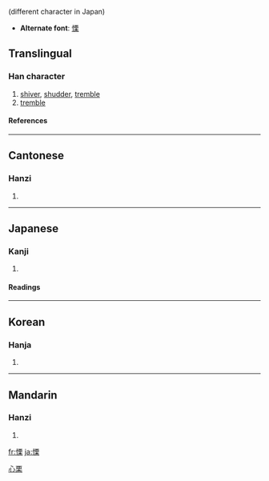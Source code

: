 {{see|栗}} (different character in Japan)
* '''Alternate font''': [[慄]]

==Translingual==
===Han character===
{{Han char|rn=61|rad=心|as=10|sn=13|four=9109<sub>4</sub>|canj=心一田木 (PMWD)}}
# [[shiver]], [[shudder]], [[tremble]]
# [[tremble]]
====References====
{{Han ref|kx=0397.200|dkj=11042|dj=0736.130|hdz=42336.040|uh=6144|ud=24900|bh=B758|bd=46936}}
----
==Cantonese==
===Hanzi===
{{yue-hanzi|jyut=|y=leut6}}
# {{defn|Cantonese}}
----
==Japanese==
===Kanji===
{{ja-kanji|grade=|rs=心10}}
# {{defn|Japanese}} 
====Readings====
{{ja-readings|on=[[りつ]] (ritsu)|kun=[[おそれる]] (osoreru), [[おののく]] (ononoku)}}
----
==Korean==
===Hanja===
{{ko-hanja|hangeul=률>율|eumhun=|rv=ryul>yul|mr=ryul>yul|y=lyul>yul}}
# {{defn|Korean}}


[[Category:CJKV simplified characters which already existed as traditional characters|心栗]]
----
==Mandarin==
===Hanzi===
{{cmn-hanzi|sim=栗|pin=[[lì]] ([[li4]])|wg=li<sup>4</sup>}}
# {{defn|Mandarin}}

[[fr:慄]]
[[ja:慄]]